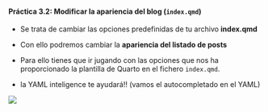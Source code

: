 ::: {.callout-tip collapse="true" appearance="default" icon="false"}

#### Práctica 3.2: Modificar la **apariencia del blog** (`index.qmd`)

- Se trata de cambiar las opciones predefinidas de tu archivo **index.qmd**

- Con ello podremos cambiar la **apariencia del listado de posts**

- Para ello tienes que ir jugando con las opciones que nos ha proporcionado la plantilla de Quarto en el fichero `index.qmd`. 

- la YAML inteligence te ayudará!! (vamos el autocompletado en el YAML)

![](./imagenes/tt_01/img_12v.png){fig-align="center"}

:::

